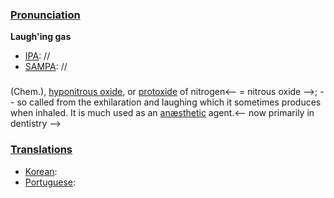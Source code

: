 ===[[Pronunciation]]===

'''Laugh'ing gas'''
*[[IPA]]: //
*[[SAMPA]]: //
===[[]]===

(Chem.), [[hyponitrous oxide]], or [[protoxide]] of nitrogen<-- = nitrous oxide -->; -- so called from the exhilaration and laughing which it sometimes produces when inhaled. It is much used as an [[anæsthetic]] agent.<-- now primarily in dentistry -->
===[[Translations]]===
*[[Korean]]:
*[[Portuguese]]: